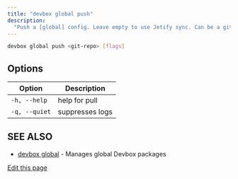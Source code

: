 ```yaml
---
title: "devbox global push"
description:
  "Push a [global] config. Leave empty to use Jetify sync. Can be a git repo for self storage."
---
```


```bash
devbox global push <git-repo> [flags]
```

## Options[​](#options "Direct link to Options")

| Option        | Description     |
| ------------- | --------------- |
| `-h, --help`  | help for pull   |
| `-q, --quiet` | suppresses logs |

## SEE ALSO[​](#see-also "Direct link to SEE ALSO")

- [devbox global](/docs/devbox/devbox_global/) - Manages global Devbox packages

[Edit this page](https://github.com/jetify-com/devbox/tree/main/docs/app/docs/cli_reference/devbox_global_push.md)
